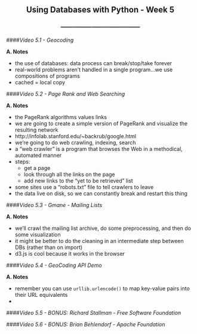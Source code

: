 <center> <h2>Using Databases with Python - Week 5</h2> </center>
<center> <h3>---------------------------------------</h3> </center>

####*Video 5.1 - Geocoding*

**A. Notes**

- the use of databases: data process can break/stop/take forever
- real-world problems aren't handled in a single program...we use compositions of programs
- cached = local copy

####*Video 5.2 - Page Rank and Web Searching*

**A. Notes**

- the PageRank algorithms values links
- we are going to create a simple version of PageRank and visualize the resulting network
- http://infolab.stanford.edu/~backrub/google.html
- we're going to do web crawling, indexing, search
- a "web crawler" is a program that browses the Web in a methodical, automated manner
- steps:
	- get a page
	- look through all the links on the page
	- add new links to the "yet to be retrieved" list
- some sites use a "robots.txt" file to tell crawlers to leave
- the data live on disk, so we can constantly break and restart this thing

####*Video 5.3 - Gmane - Mailing Lists*

**A. Notes**

- we'll crawl the mailing list archive, do some preprocessing, and then do some visualization
- it might be better to do the cleaning in an intermediate step between DBs (rather than on import)
- d3.js is cool because it works in the browser

####*Video 5.4 - GeoCoding API Demo*

**A. Notes**

- remember you can use ```urllib.urlencode()``` to map key-value pairs into their URL equivalents
- 

####*Video 5.5 - BONUS: Richard Stallman - Free Software Foundation*

####*Video 5.6 - BONUS: Brian Behlendorf - Apache Foundation*



